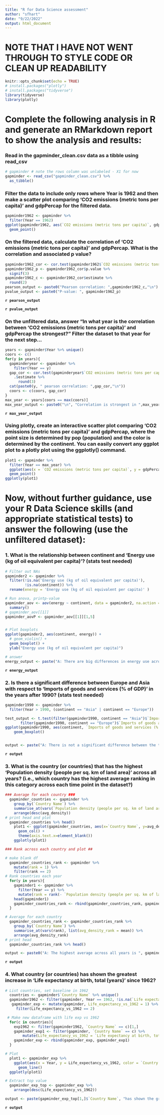 ```yaml
---
title: "R for Data Science assessment"
author: "sfhart"
date: "9/22/2022"
output: html_document
---
```


# **NOTE THAT I HAVE NOT WENT THROUGH TO STYLE CODE OR CLEAN UP READABILITY**

```r
knitr::opts_chunk$set(echo = TRUE)
# install.packages("plotly")
# install.packages("tidyverse")
library(tidyverse)
library(plotly)
```

# Complete the following analysis in R and generate an RMarkdown report to show the analysis and results:

### Read in the gapminder_clean.csv data as a tibble using read_csv

```r
# gapminder # note the rows column was unlabeled - X1 for now
gapminder <- read_csv("gapminder_clean.csv") %>%
  as_tibble()

```

### Filter the data to include only rows where Year is 1962 and then make a scatter plot comparing 'CO2 emissions (metric tons per capita)' and gdpPercap for the filtered data.

```r
gapminder1962 <- gapminder %>%
  filter(Year == 1962)
ggplot(gapminder1962, aes(`CO2 emissions (metric tons per capita)`, gdpPercap)) +
  geom_point()
```

### On the filtered data, calculate the correlation of 'CO2 emissions (metric tons per capita)' and gdpPercap. What is the correlation and associated p value?

```r
gapminder1962_cor <- cor.test(gapminder1962$`CO2 emissions (metric tons per capita)` , gapminder1962$gdpPercap, use = "complete.obs")
gapminder1962_p <- gapminder1962_cor$p.value %>%
  signif(3)
gapminder1962_c <- gapminder1962_cor$estimate %>%
  round(2)
pearson_output <- paste0("Pearson correlation: ",gapminder1962_c,"\n")
pvalue_output <- paste0("P-value: ", gapminder1962_p)
```
**`r pearson_output`**

**`r pvalue_output`**

### On the unfiltered data, answer "In what year is the correlation between 'CO2 emissions (metric tons per capita)' and gdpPercap the strongest?" Filter the dataset to that year for the next step...

```r
years <- gapminder$Year %>% unique()
coors <- c()
for(y in years){
  gapminderyear <- gapminder %>%
    filter(Year == y)
  gap_cor <- cor.test(gapminderyear$`CO2 emissions (metric tons per capita)` , gapminderyear$gdpPercap, use = "complete.obs") %>%
    .$estimate %>%
      round(3)
  cat(paste0(y, " pearson correlation: ",gap_cor,"\n"))
  coors <- c(coors, gap_cor)
}
max_year <- years[coors == max(coors)]
max_year_output <- paste0("\n", "Correlation is strongest in ",max_year)

```
**`r max_year_output`**

### Using plotly, create an interactive scatter plot comparing 'CO2 emissions (metric tons per capita)' and gdpPercap, where the point size is determined by pop (population) and the color is determined by the continent. You can easily convert any ggplot plot to a plotly plot using the ggplotly() command.

```r
plot1 <- gapminder %>%
  filter(Year == max_year) %>%
  ggplot(aes(x = `CO2 emissions (metric tons per capita)`, y = gdpPercap, size = pop, color = continent)) +
  geom_point()
ggplotly(plot1)
```

# Now, without further guidance, use your R Data Science skills (and appropriate statistical tests) to answer the following (use the unfiltered dataset):

### 1. What is the relationship between continent and 'Energy use (kg of oil equivalent per capita)'? (stats test needed)

```r
# Filter out NAs
gapminder2 <- gapminder %>%
  filter(!is.na('Energy use (kg of oil equivalent per capita)'),
         !is.na(continent)) %>%
  rename(energy = 'Energy use (kg of oil equivalent per capita)' )

# Run anova, printp-value
gapminder_aov <- aov(energy ~ continent, data = gapminder2, na.action = na.omit) %>%
  summary()
# gapminder_aov[[1]]
gapminder_aovP <- gapminder_aov[[1]][1,5]


# Plot boxplots
ggplot(gapminder2, aes(continent, energy)) +
  # geom_violin() +
  geom_boxplot() +
  ylab("Energy use (kg of oil equivalent per capita)")

# answer
energy_output <- paste("A: There are big differences in energy use across the 5 continents. This can be seen in the boxplots and is highly significant by ANOV. p-value:", gapminder_aovP)
```
**`r energy_output `**


### 2. Is there a significant difference between Europe and Asia with respect to 'Imports of goods and services (% of GDP)' in the years after 1990? (stats test needed)



```r
gapminder1990 <- gapminder %>%
  filter(Year > 1990, (continent == "Asia" | continent == "Europe"))

test_output <- t.test(filter(gapminder1990, continent == "Asia")$`Imports of goods and services (% of GDP)`,
       filter(gapminder1990, continent == "Europe")$`Imports of goods and services (% of GDP)`)
ggplot(gapminder1990, aes(continent, `Imports of goods and services (% of GDP)`)) +
    geom_boxplot()


output <- paste("A: There is not a significant difference between the two, as seen in the boxplot and quantified by t.test. p-value:", test_output$p.value)
```
**`r output`**

### 3. What is the country (or countries) that has the highest 'Population density (people per sq. km of land area)' across all years? (i.e., which country has the highest average ranking in this category across each time point in the dataset?)

```r
### Average for each country ###
  gapminder_countries <- gapminder %>%
    group_by(`Country Name`) %>%
    summarise_at(vars(`Population density (people per sq. km of land area)`), list(avg_density = mean)) %>%
    arrange(desc(avg_density))
# print head and plot
  gapminder_countries %>% head()
    plot1 <- ggplot(gapminder_countries, aes(x=`Country Name`, y=avg_density)) +
      geom_col() +
      theme(axis.text.x=element_blank())
    ggplotly(plot1)

### Rank across each country and plot ##

# make blank df
  gapminder_countries_rank <- gapminder %>%
    mutate(rank = 1) %>%
    filter(rank == 2)
# Rank countries each year
  for(y in years){
    gapminder1 <- gapminder %>%
      filter(Year == y) %>%
      mutate(rank = rank(- `Population density (people per sq. km of land area)`))
    head(gapminder1)
    gapminder_countries_rank <- rbind(gapminder_countries_rank, gapminder1)
  }

# Average for each country
  gapminder_countries_rank <- gapminder_countries_rank %>%
    group_by(`Country Name`) %>%
    summarise_at(vars(rank), list(avg_density_rank = mean)) %>%
    arrange(avg_density_rank)
# print head
  gapminder_countries_rank %>% head()

output <- paste0("A: The highest average across all years is ", gapminder_countries[1,]$`Country Name`,". However, the highest average RANKING (rank 1-263, averaged across the 10 years of data, if they exist for the country) is a tie between these two countries: ", gapminder_countries_rank[1,]$`Country Name`, " and ", gapminder_countries_rank[2,]$`Country Name`)

```
**`r output`**

### 4. What country (or countries) has shown the greatest increase in 'Life expectancy at birth, total (years)' since 1962?

```r
# List countries, set baseline in 1962
  countries <- gapminder$`Country Name` %>% unique()
  gapminder1962 <- filter(gapminder, Year == 1962, !is.na(`Life expectancy at birth, total (years)`))
   gapminder_exp <- mutate(gapminder, Life_expectancy_vs_1962 = 1) %>%
     filter(Life_expectancy_vs_1962 == 2)

 # Make new dataframe with life exp vs 1962
  for(c in countries){
    exp1962 <- filter(gapminder1962, `Country Name` == c)[1,]
    gapminder_exp1 <- filter(gapminder, `Country Name` == c) %>%
        mutate(Life_expectancy_vs_1962 = `Life expectancy at birth, total (years)` - exp1962$`Life expectancy at birth, total (years)`)
    gapminder_exp <- rbind(gapminder_exp, gapminder_exp1)
  }

# Plot
  plot1 <- gapminder_exp %>%
    ggplot(aes(x = Year, y = Life_expectancy_vs_1962, color = `Country Name`)) +
      geom_line()
  ggplotly(plot1)

# Extract top value
  gapminder_exp_top <- gapminder_exp %>%
    arrange(desc(Life_expectancy_vs_1962))

output <- paste(gapminder_exp_top[1,]$`Country Name`, "has shown the greatest increase in life expectancy.")
```
**`r output`**










